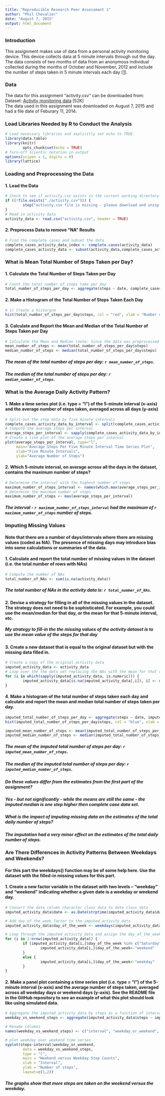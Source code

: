 ```yaml
---
title: "Reproducible Research Peer Assessment 1"
author: "Phil Chevalier"
date: "August 7, 2015"
output: html_document
---
```

  
### Introduction  
This assignment makes use of data from a personal activity monitoring device. This device collects data at 5 minute intervals through out the day. The data consists of two months of data from an anonymous individual collected during the months of October and November, 2012 and include the number of steps taken in 5 minute intervals each day [[1][1]].
    
### Data  
The data for this assignment "activity.csv" can be downloaded from:  
Dataset: [Activity monitoring data][2] [52K]  
The data used in this assignment was downloaded on August 7, 2015 and had a file date of Feburary 11, 2014.  


### Load Libraries Needed by R to Conduct the Analysis
```r
# Load necessary libraries and explicitly set echo to TRUE.
library(data.table)
library(knitr)
        opts_chunk$set(echo = TRUE)
# Turn-off scientic notation in output
options(scipen = 1, digits = 0)
library(lattice)
```

### Loading and Preprocessing the Data
#### 1. Load the Data
```r
# Check to see if activity.csv exists in the current working directory
if ((!file.exists("./activity.csv"))) {
        stop("activity.csv file is missing - please download and unzip file to continue")
}
# Read in activity data
activity_data <- read.csv("activity.csv", header = TRUE)
```
#### 2. Preprocess Data to remove "NA" Results
```r
# Find the complete cases and subset the data
complete_cases_activity_data_index <- complete.cases(activity_data)
complete_cases_activity_data <- subset(activity_data,complete_cases_activity_data_index)
```

### What is Mean Total Number of Steps Taken per Day?
#### 1. Calculate the Total Number of Steps Taken per Day
```r
# Count the total number of steps take per day
total_number_of_steps_per_day <- aggregate(steps ~ date, complete_cases_activity_data, sum)
```
#### 2. Make a Histogram of the Total Number of Steps Taken Each Day
```r
# 1) Create a historgrm
hist(total_number_of_steps_per_day$steps, col = "red", xlab = "Number of Steps", main = "Total Number of Steps per Day")      
```  

#### 3. Calculate and Report the Mean and Median of the Total Number of Steps Taken per Day  
```r
# Calculate the Mean and Median (note: Since the data was preprocessed to remove NA - na.rm=TRUE is not needed)
mean_number_of_steps <- mean(total_number_of_steps_per_day$steps)
median_number_of_steps <- median(total_number_of_steps_per_day$steps)
``` 
##### The mean of the total number of steps per day: `r mean_number_of_steps`.  
##### The median of the total number of steps per day: `r median_number_of_steps`.  
   
### What is the Average Daily Activity Pattern?
#### 1. Make a time series plot (i.e. type = "l") of the 5-minute interval (x-axis) and the average number of steps taken, averaged across all days (y-axis)  
```r

# Split-out the step data by five minute intervals
complete_cases_activity_data_by_interval <- split(complete_cases_activity_data, complete_cases_activity_data$interval)
# Compute the average steps per interval
average_steps_per_interval <- sapply(complete_cases_activity_data_by_interval, function(x) mean(x$steps))
# Create a line plot of the average steps per interval
plot(average_steps_per_interval, type="l",  
     main="Average Steps Per Five Minute Interval Time Series Plot", 
     xlab="Five Minute Intervals", 
     ylab="Average Number of Steps") 
```  
  
#### 2. Which 5-minute interval, on average across all the days in the dataset, contains the maximum number of steps?
```r
# Determine the interval with the highest number of steps
maximum_number_of_steps_interval <- names(which.max(average_steps_per_interval))
# Determine the maximum number of steps
maximum_number_of_steps <- max(average_steps_per_interval)  
```  

##### The interval - `r maximum_number_of_steps_interval` had the maximum of `r maximum_number_of_steps` number of steps.
### Imputing Missing Values
#### Note that there are a number of days/intervals where there are missing values (coded as NA). The presence of missing days may introduce bias into some calculations or summaries of the data.  
#### 1. Calculate and report the total number of missing values in the dataset (i.e. the total number of rows with NAs)
```r
# Compute the number of NAs
total_number_of_NAs <- sum(is.na(activity_data))  
```  
  
##### The total number of NAs in the activity data is: `r total_number_of_NAs`.  

#### 2. Devise a strategy for filling in all of the missing values in the dataset. The strategy does not need to be sophisticated. For example, you could use the mean/median for that day, or the mean for that 5-minute interval, etc.  

##### My strategy to fill-in the the missing values of the activity dataset is to use the mean value of the steps for that day  

#### 3. Create a new dataset that is equal to the original dataset but with the missing data filled in.  
```r
# Create a copy of the original activity data
imputed_activity_data <- activity_data
# Loop over the the data set replacing the NAs with the mean for that day
for (i in which(sapply(imputed_activity_data, is.numeric))) {
        imputed_activity_data[is.na(imputed_activity_data[,i]), i] <- mean(imputed_activity_data[, i], na.rm = TRUE)
}
```

#### 4. Make a histogram of the total number of steps taken each day and calculate and report the mean and median total number of steps taken per day. 
```r
imputed_total_number_of_steps_per_day <- aggregate(steps ~ date, imputed_activity_data, sum)
hist(imputed_total_number_of_steps_per_day$steps, col = "blue", xlab = "Number of Steps", main = "Imputed Total Number of Steps per Day")

imputed_mean_number_of_steps <- mean(imputed_total_number_of_steps_per_day$steps)
imputed_median_number_of_steps <- median(imputed_total_number_of_steps_per_day$steps)
```  

##### The mean of the imputed total number of steps per day: `r imputed_mean_number_of_steps`.  
##### The median of the imputed total number of steps per day: `r imputed_median_number_of_steps`.  
  
##### Do these values differ from the estimates from the first part of the assignment? 
##### Yes - but not significantly - while the means are still the same - the imputed median is one step higher then complete case data set.  
##### What is the impact of imputing missing data on the estimates of the total daily number of steps?
##### The imputation had a very minor effect on the estimates of the total daily number of steps.

### Are There Differences in Activity Patterns Between Weekdays and Weekends?
#### For this part the weekdays() function may be of some help here. Use the dataset with the filled-in missing values for this part.  
#### 1. Create a new factor variable in the dataset with two levels – “weekday” and “weekend” indicating whether a given date is a weekday or weekend day.  
```r

# Convert the date column character class data to date class data
imputed_activity_data$date <- as.Date(strptime(imputed_activity_data$date, format="%Y-%m-%d")) 

# Add day_of_the_week factor to the imputed_activity_data
imputed_activity_data$day_of_the_week <- weekdays(imputed_activity_data$date) 

# Loop through the imputed_activity_data and assign the day_of_the_week
for (i in 1:nrow(imputed_activity_data)) {
        if (imputed_activity_data[i,]$day_of_the_week %in% c("Saturday","Sunday")) {
                imputed_activity_data[i,]$day_of_the_week<-"weekend"
        }
        else {
                imputed_activity_data[i,]$day_of_the_week<-"weekday"
        }
}
```  

#### 2. Make a panel plot containing a time series plot (i.e. type = "l") of the 5-minute interval (x-axis) and the average number of steps taken, averaged across all weekday days or weekend days (y-axis). See the README file in the GitHub repository to see an example of what this plot should look like using simulated data.  

```r

# Aggregate the imputed_activity_data by steps as a function of interval and day_of_the_week  
weekday_vs_weekend_steps <- aggregate(imputed_activity_data$steps ~ imputed_activity_data$interval + imputed_activity_data$day_of_the_week, imputed_activity_data, mean)

# Rename columns
names(weekday_vs_weekend_steps) <- c("interval", "weekday_or_weekend", "steps")

# plot weekday over weekend time series  
xyplot(steps~interval|weekday_or_weekend, 
        data = weekday_vs_weekend_steps,
        type = "l",
        main = "Weekend versus Weekday Step Counts",
        xlab = "Interval",
        ylab = "Number of steps",
        layout=c(1,2))

```  

##### The graphs show that more steps are taken on the weekend versus the weekday.

[1]: https://class.coursera.org/repdata-031/human_grading/view/courses/975144/assessments/3/submissions "1"
[2]: https://d396qusza40orc.cloudfront.net/repdata%2Fdata%2Factivity.zip "Activity monitoring data"
